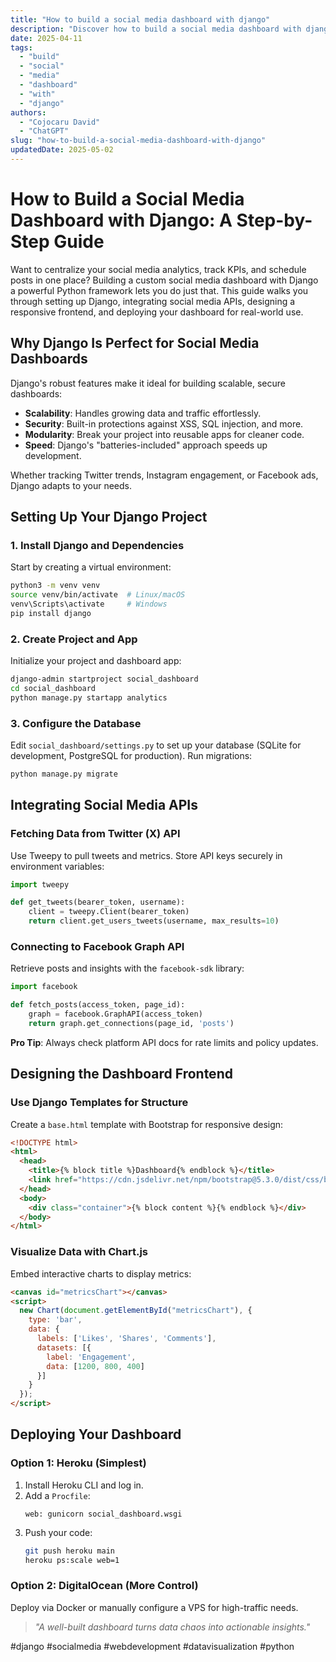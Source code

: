 ```yaml
---
title: "How to build a social media dashboard with django"
description: "Discover how to build a social media dashboard with django with this in-depth guide, providing actionable insights and practical tips to boost your knowledge and results."
date: 2025-04-11
tags:
  - "build"
  - "social"
  - "media"
  - "dashboard"
  - "with"
  - "django"
authors:
  - "Cojocaru David"
  - "ChatGPT"
slug: "how-to-build-a-social-media-dashboard-with-django"
updatedDate: 2025-05-02
---
```


# How to Build a Social Media Dashboard with Django: A Step-by-Step Guide  

Want to centralize your social media analytics, track KPIs, and schedule posts in one place? Building a custom social media dashboard with Django a powerful Python framework lets you do just that. This guide walks you through setting up Django, integrating social media APIs, designing a responsive frontend, and deploying your dashboard for real-world use.  

## Why Django Is Perfect for Social Media Dashboards  

Django's robust features make it ideal for building scalable, secure dashboards:  

- **Scalability**: Handles growing data and traffic effortlessly.  
- **Security**: Built-in protections against XSS, SQL injection, and more.  
- **Modularity**: Break your project into reusable apps for cleaner code.  
- **Speed**: Django's "batteries-included" approach speeds up development.  

Whether tracking Twitter trends, Instagram engagement, or Facebook ads, Django adapts to your needs.  

## Setting Up Your Django Project  

### 1. Install Django and Dependencies  
Start by creating a virtual environment:  

```bash
python3 -m venv venv
source venv/bin/activate  # Linux/macOS
venv\Scripts\activate     # Windows
pip install django
```  

### 2. Create Project and App  
Initialize your project and dashboard app:  

```bash
django-admin startproject social_dashboard
cd social_dashboard
python manage.py startapp analytics
```  

### 3. Configure the Database  
Edit `social_dashboard/settings.py` to set up your database (SQLite for development, PostgreSQL for production). Run migrations:  

```bash
python manage.py migrate
```  

## Integrating Social Media APIs  

### Fetching Data from Twitter (X) API  
Use Tweepy to pull tweets and metrics. Store API keys securely in environment variables:  

```python
import tweepy

def get_tweets(bearer_token, username):
    client = tweepy.Client(bearer_token)
    return client.get_users_tweets(username, max_results=10)
```  

### Connecting to Facebook Graph API  
Retrieve posts and insights with the `facebook-sdk` library:  

```python
import facebook

def fetch_posts(access_token, page_id):
    graph = facebook.GraphAPI(access_token)
    return graph.get_connections(page_id, 'posts')
```  

**Pro Tip**: Always check platform API docs for rate limits and policy updates.  

## Designing the Dashboard Frontend  

### Use Django Templates for Structure  
Create a `base.html` template with Bootstrap for responsive design:  

```html
<!DOCTYPE html>
<html>
  <head>
    <title>{% block title %}Dashboard{% endblock %}</title>
    <link href="https://cdn.jsdelivr.net/npm/bootstrap@5.3.0/dist/css/bootstrap.min.css" rel="stylesheet">
  </head>
  <body>
    <div class="container">{% block content %}{% endblock %}</div>
  </body>
</html>
```  

### Visualize Data with Chart.js  
Embed interactive charts to display metrics:  

```html
<canvas id="metricsChart"></canvas>
<script>
  new Chart(document.getElementById("metricsChart"), {
    type: 'bar',
    data: {
      labels: ['Likes', 'Shares', 'Comments'],
      datasets: [{
        label: 'Engagement',
        data: [1200, 800, 400]
      }]
    }
  });
</script>
```  

## Deploying Your Dashboard  

### Option 1: Heroku (Simplest)  
1. Install Heroku CLI and log in.  
2. Add a `Procfile`:  
   ```plaintext
   web: gunicorn social_dashboard.wsgi
   ```  
3. Push your code:  
   ```bash
   git push heroku main
   heroku ps:scale web=1
   ```  

### Option 2: DigitalOcean (More Control)  
Deploy via Docker or manually configure a VPS for high-traffic needs.  

> _"A well-built dashboard turns data chaos into actionable insights."_  

#django #socialmedia #webdevelopment #datavisualization #python